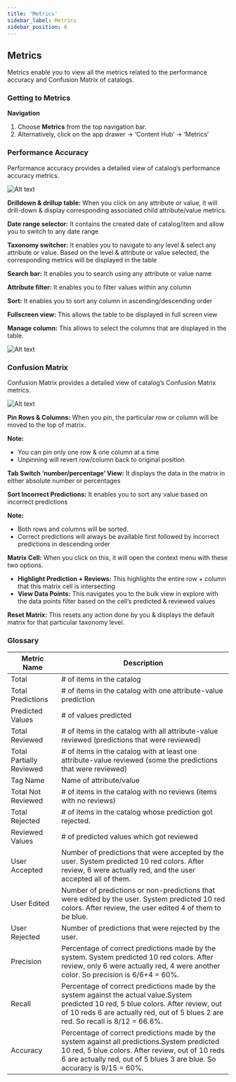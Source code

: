 ```yaml
---
title: 'Metrics'
sidebar_label: Metrics
sidebar_position: 6
---
```




## Metrics

Metrics enable you to view all the metrics related to the performance accuracy and Confusion Matrix of catalogs.

### Getting to Metrics

**Navigation**

1. Choose **Metrics** from the top navigation bar.
2. Alternatively, click on the app drawer -> ‘Content Hub’ -> ‘Metrics’

### Performance Accuracy

Performance accuracy provides a detailed view of catalog’s performance accuracy metrics.

  ![Alt text](https://d1r1e7xjkfj7nz.cloudfront.net/sc1.png 'a title')


**Drilldown & drillup table:** When you click on any attribute or value, it will drill-down & display corresponding associated child attribute/value metrics.

**Date range selector:** It contains the created date of catalog/item and allow you to switch to any date range

**Taxonomy switcher:** It enables you to navigate to any level & select any attribute or value. Based on the level & attribute or value selected, the corresponding metrics will be displayed in the table

**Search bar:** It enables you to search using any attribute or value name

**Attribute filter:** It enables you to filter values within any column

**Sort:** It enables you to sort any column in ascending/descending order

**Fullscreen view:** This allows the table to be displayed in full screen view

**Manage column:** This allows to select the columns that are displayed in the table.

  ![Alt text](https://d1r1e7xjkfj7nz.cloudfront.net/sc2.png 'a title')


### Confusion Matrix

Confusion Matrix provides a detailed view of catalog’s Confusion Matrix metrics.

  ![Alt text](https://d1r1e7xjkfj7nz.cloudfront.net/sc3.png 'a title')


**Pin Rows & Columns:** When you pin, the particular row or column will be moved to the top of matrix.

**Note:**

* You can pin only one row & one column at a time
* Unpinning will revert row/column back to original position

**Tab Switch ‘number/percentage’ View:** It displays the data in the matrix in either absolute number or percentages

**Sort Incorrect Predictions:** It enables you to sort any value based on incorrect predictions

**Note:**

* Both rows and columns will be sorted.
* Correct predictions will always be available first followed by incorrect predictions in descending order

**Matrix Cell:** When you click on this, it will open the context menu with these two options.

* **Highlight Prediction + Reviews:** This highlights the entire row + column that this matrix cell is intersecting
* **View Data Points:** This navigates you to the bulk view in explore with the data points filter based on the cell’s predicted & reviewed values

**Reset Matrix:** This resets any action done by you & displays the default matrix for that particular taxonomy level.

### Glossary

| Metric Name | Description | 
|---|---|
| Total | # of items in the catalog |
| Total Predictions | # of items in the catalog with one attribute-value prediction |
| Predicted Values | # of values predicted |
| Total Reviewed | # of items in the catalog with all attribute-value reviewed (predictions that were reviewed) |
| Total Partially Reviewed | # of items in the catalog with at least one attribute-value reviewed (some the predictions that were reviewed) |
|Tag Name| Name of attribute/value |
| Total Not Reviewed | # of items in the catalog with no reviews (items with no reviews) |
| Total Rejected | # of items in the catalog whose prediction got rejected. |
| Reviewed Values | # of predicted values which got reviewed |
| User Accepted | Number of predictions that were accepted by the user. System predicted 10 red colors. After review, 6 were actually red, and the user accepted all of them. |  
| User Edited | Number of predictions or non-predictions that were edited by the user. System predicted 10 red colors. After review, the user edited 4 of them to be blue.  |
| User Rejected | Number of predictions that were rejected by the user. | System predicted 10 red colors. After review, the user rejected 4 of them because they were not actually red. |
| Precision | Percentage of correct predictions made by the system. System predicted 10 red colors. After review, only 6 were actually red, 4 were another color. So precision is 6/6+4 = 60%. |
| Recall | Percentage of correct predictions made by the system against the actual value.System predicted 10 red, 5 blue colors. After review, out of 10 reds 6 are actually red, out of 5 blues 2 are red. So recall is 8/12 = 66.6%. |
| Accuracy | Percentage of correct predictions made by the system against all predictions.System predicted 10 red, 5 blue colors. After review, out of 10 reds 6 are actually red, out of 5 blues 3 are blue. So accuracy is 9/15 = 60%. |
